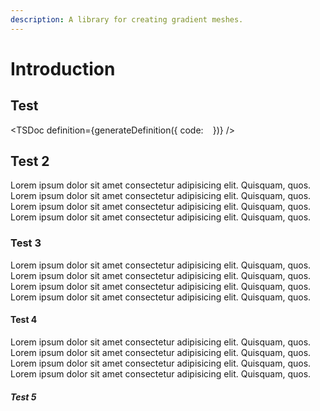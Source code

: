 ```yaml
---
description: A library for creating gradient meshes.
---
```


# Introduction

## Test

 
<TSDoc
  definition={generateDefinition({
    code: `
  `
  })}
/>

## Test 2

Lorem ipsum dolor sit amet consectetur adipisicing elit. Quisquam, quos. Lorem ipsum dolor sit amet consectetur adipisicing elit. Quisquam, quos. Lorem ipsum dolor sit amet consectetur adipisicing elit. Quisquam, quos. Lorem ipsum dolor sit amet consectetur adipisicing elit. Quisquam, quos.

### Test 3

Lorem ipsum dolor sit amet consectetur adipisicing elit. Quisquam, quos. Lorem ipsum dolor sit amet consectetur adipisicing elit. Quisquam, quos. Lorem ipsum dolor sit amet consectetur adipisicing elit. Quisquam, quos. Lorem ipsum dolor sit amet consectetur adipisicing elit. Quisquam, quos.

#### Test 4

Lorem ipsum dolor sit amet consectetur adipisicing elit. Quisquam, quos. Lorem ipsum dolor sit amet consectetur adipisicing elit. Quisquam, quos. Lorem ipsum dolor sit amet consectetur adipisicing elit. Quisquam, quos. Lorem ipsum dolor sit amet consectetur adipisicing elit. Quisquam, quos.

##### Test 5